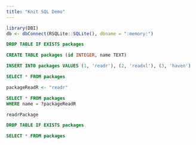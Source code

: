 ```yaml
---
title: "Knit SQL Demo"
---
```


```r
library(DBI)
db <- dbConnect(RSQLite::SQLite(), dbname = ":memory:")
```

```sql
DROP TABLE IF EXISTS packages
```

```sql
CREATE TABLE packages (id INTEGER, name TEXT)
```

```sql
INSERT INTO packages VALUES (1, 'readr'), (2, 'readxl'), (3, 'haven')
```

```sql
SELECT * FROM packages
```

```r
packageReadR <- "readr"
```

```sql
SELECT * FROM packages
WHERE name = ?packageReadR
```

```r
readrPackage
```

```sql
DROP TABLE IF EXISTS packages
```

```sql
SELECT * FROM packages
```

